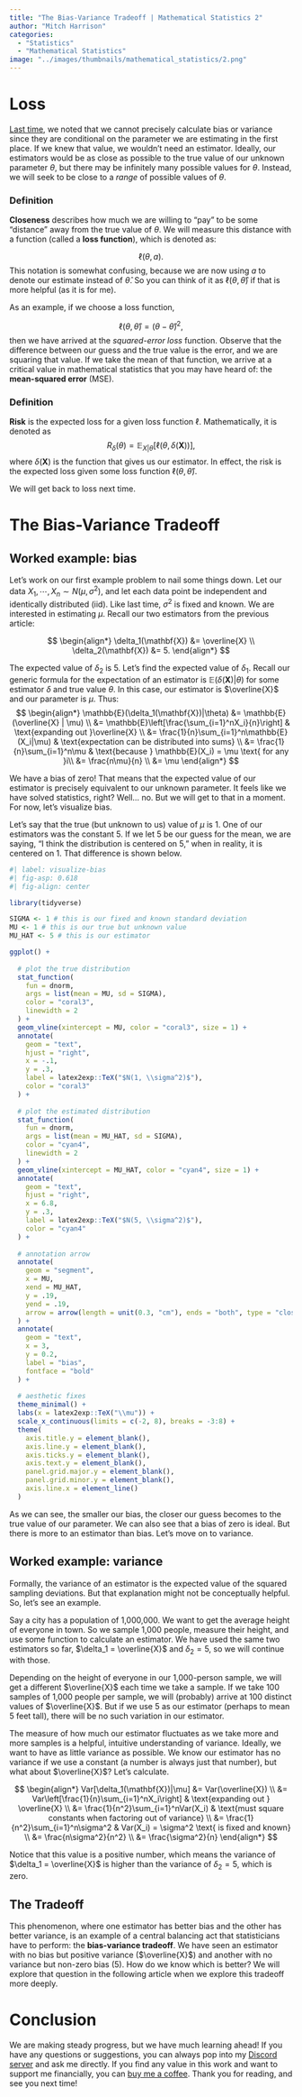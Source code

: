 ```yaml
---
title: "The Bias-Variance Tradeoff | Mathematical Statistics 2"
author: "Mitch Harrison"
categories:
  - "Statistics"
  - "Mathematical Statistics"
image: "../images/thumbnails/mathematical_statistics/2.png"
---
```


# Loss

[Last time](../tutorials/math_stat_1.qmd), we noted that we cannot precisely 
calculate bias or variance since they are conditional on the parameter we are 
estimating in the first place. If we knew that value, we wouldn't need an 
estimator. Ideally, our estimators would be as close as possible to the true 
value of our unknown parameter $\theta$, but there may be infinitely many 
possible values for $\theta$. Instead, we will seek to be close to a *range* of 
possible values of $\theta$.

::: {.callout-important}
### Definition
**Closeness** describes how much we are willing to "pay" to be some "distance" 
away from the true value of $\theta$. We will measure this distance with a 
function (called a **loss function**), which is denoted as:

$$
\ell(\theta, a).
$$
This notation is somewhat confusing, because we are now using $a$ to denote our
estimate instead of $\hat{\theta}$. So you can think of it as 
$\ell(\theta, \hat{\theta})$ if that is more helpful (as it is for me).
:::

As an example, if we choose a loss function, 

$$
\ell(\theta, \hat{\theta}) = (\theta - \hat{\theta})^2,
$$
then we have arrived at the *squared-error loss* function. Observe that the 
difference between our guess and the true value is the error, and we are 
squaring that value. If we take the mean of that function, we arrive at a 
critical value in mathematical statistics that you may have heard of: 
the **mean-squared error** (MSE).

::: {.callout-important}
### Definition
**Risk** is the expected loss for a given loss function $\ell$. Mathematically,
it is denoted as
$$
R_{\delta}(\theta) = \mathbb{E}_{X|\theta}[\ell(\theta, \delta(\mathbf{X}))],
$$
where $\delta(\mathbf{X})$ is the function that gives us our estimator. In
effect, the risk is the expected loss given some loss function 
$\ell(\theta,\hat{\theta})$.
:::

We will get back to loss next time.

# The Bias-Variance Tradeoff

## Worked example: bias

Let's work on our first example problem to nail some things down. Let our data 
$X_1, \cdots, X_n \sim N(\mu, \sigma^2)$, and let each data point be independent
and identically distributed (iid). Like last time, $\sigma^2$ is fixed and 
known. We are interested in estimating $\mu$. Recall our two estimators from 
the previous article:

$$
\begin{align*}
\delta_1(\mathbf{X}) &= \overline{X} \\
\delta_2(\mathbf{X}) &= 5.
\end{align*}
$$

The expected value of $\delta_2$ is 5. Let's find the expected value of 
$\delta_1$. Recall our generic formula for the expectation of an estimator is
$\mathbb{E}(\delta(\mathbf{X}) | \theta)$ for some estimator $\delta$ and true
value $\theta$. In this case, our estimator is $\overline{X}$ and our parameter
is $\mu$. Thus:
$$
\begin{align*}
\mathbb{E}(\delta_1(\mathbf{X})|\theta) &= \mathbb{E}(\overline{X} | \mu) \\
&= \mathbb{E}\left[\frac{\sum_{i=1}^nX_i}{n}\right] 
& \text{expanding out }\overline{X} \\
&= \frac{1}{n}\sum_{i=1}^n\mathbb{E}(X_i|\mu)
& \text{expectation can be distributed into sums} \\
&= \frac{1}{n}\sum_{i=1}^n\mu
& \text{because } \mathbb{E}(X_i) = \mu \text{ for any }i\\
&= \frac{n\mu}{n} \\
&= \mu
\end{align*}
$$

We have a bias of zero! That means that the expected value of our estimator is 
precisely equivalent to our unknown parameter. It feels like we have solved 
statistics, right? Well... no. But we will get to that in a moment. For now, 
let's visualize bias. 

Let's say that the true (but unknown to us) value of $\mu$ is 1. One of our 
estimators was the constant 5. If we let 5 be our guess for the mean, we are 
saying, "I think the distribution is centered on 5," when in reality, it is 
centered on 1. That difference is shown below.

```r
#| label: visualize-bias
#| fig-asp: 0.618
#| fig-align: center

library(tidyverse)

SIGMA <- 1 # this is our fixed and known standard deviation
MU <- 1 # this is our true but unknown value
MU_HAT <- 5 # this is our estimator

ggplot() + 
  
  # plot the true distribution
  stat_function(
    fun = dnorm,
    args = list(mean = MU, sd = SIGMA),
    color = "coral3",
    linewidth = 2
  ) +
  geom_vline(xintercept = MU, color = "coral3", size = 1) +
  annotate(
    geom = "text",
    hjust = "right",
    x = -.1,
    y = .3,
    label = latex2exp::TeX("$N(1, \\sigma^2)$"),
    color = "coral3"
  ) +
  
  # plot the estimated distribution
  stat_function(
    fun = dnorm,
    args = list(mean = MU_HAT, sd = SIGMA),
    color = "cyan4",
    linewidth = 2
  ) +
  geom_vline(xintercept = MU_HAT, color = "cyan4", size = 1) +
  annotate(
    geom = "text",
    hjust = "right",
    x = 6.8,
    y = .3,
    label = latex2exp::TeX("$N(5, \\sigma^2)$"),
    color = "cyan4"
  ) +
  
  # annotation arrow
  annotate(
    geom = "segment",
    x = MU,
    xend = MU_HAT,
    y = .19,
    yend = .19,
    arrow = arrow(length = unit(0.3, "cm"), ends = "both", type = "closed")
  ) +
  annotate(
    geom = "text",
    x = 3,
    y = 0.2,
    label = "bias",
    fontface = "bold"
  ) +
  
  # aesthetic fixes
  theme_minimal() +
  labs(x = latex2exp::TeX("\\mu")) +
  scale_x_continuous(limits = c(-2, 8), breaks = -3:8) +
  theme(
    axis.title.y = element_blank(),
    axis.line.y = element_blank(),
    axis.ticks.y = element_blank(),
    axis.text.y = element_blank(),
    panel.grid.major.y = element_blank(),
    panel.grid.minor.y = element_blank(),
    axis.line.x = element_line()
  )
```

As we can see, the smaller our bias, the closer our guess becomes to the true 
value of our parameter. We can also see that a bias of zero is ideal. But there 
is more to an estimator than bias. Let's move on to variance.

## Worked example: variance

Formally, the variance of an estimator is the expected value of the squared 
sampling deviations. But that explanation might not be conceptually helpful. So, 
let's see an example.

Say a city has a population of 1,000,000. We want to get the average height of 
everyone in town. So we sample 1,000 people, measure their height, and use some 
function to calculate an estimator. We have used the same two estimators so far, 
$\delta_1 = \overline{X}$ and $\delta_2 = 5$, so we will continue with those.

Depending on the height of everyone in our 1,000-person sample, we will get a 
different $\overline{X}$ each time we take a sample. If we take 100 samples of 
1,000 people per sample, we will (probably) arrive at 100 distinct values of 
$\overline{X}$. But if we use 5 as our estimator (perhaps to mean 5 feet tall), 
there will be no such variation in our estimator. 

The measure of how much our estimator fluctuates as we take more and more 
samples is a helpful, intuitive understanding of variance. Ideally, we want to 
have as little variance as possible. We know our estimator has no variance if 
we use a constant (a number is always just that number), but what about 
$\overline{X}$? Let's calculate.

$$
\begin{align*}
Var[\delta_1(\mathbf{X})|\mu] &= Var(\overline{X}) \\
&= Var\left[\frac{1}{n}\sum_{i=1}^nX_i\right]
& \text{expanding out } \overline{X} \\
&= \frac{1}{n^2}\sum_{i=1}^nVar(X_i) 
& \text{must square constants when factoring out of variance} \\
&= \frac{1}{n^2}\sum_{i=1}^n\sigma^2
& Var(X_i) = \sigma^2 \text{ is fixed and known} \\
&= \frac{n\sigma^2}{n^2} \\
&= \frac{\sigma^2}{n}
\end{align*}
$$

Notice that this value is a positive number, which means the variance of 
$\delta_1 = \overline{X}$ is higher than the variance of $\delta_2 = 5$, which 
is zero. 

## The Tradeoff

This phenomenon, where one estimator has better bias and the other has better 
variance, is an example of a central balancing act that statisticians have to 
perform: the **bias-variance tradeoff**. We have seen an estimator with no 
bias but positive variance ($\overline{X}$) and another with no variance but 
non-zero bias (5). How do we know which is better? We will explore that question 
in the following article when we explore this tradeoff more deeply.

# Conclusion

We are making steady progress, but we have much learning ahead! If you have any 
questions or suggestions, you can always pop into my 
[Discord server](https://discord.gg/vF6W2bdKFH) and ask me directly. If you find 
any value in this work and want to support me financially, you can 
[buy me a coffee](https://buymeacoffee.com/mitchellharrison). Thank you for 
reading, and see you next time!